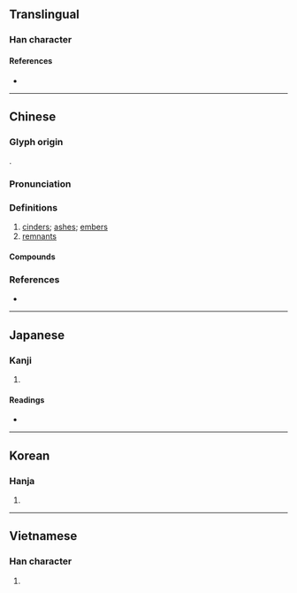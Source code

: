 {{also|烬}}
{{character info/new}}
==Translingual==

===Han character===
{{Han char|rn=86|rad=火|as=14|sn=18|four=95817|canj=FLMT|ids=⿰火盡}}

====References====
* {{Han ref|kx=0685.310|dkj=19515|dj=1098.180|hdz=32244.010|uh=71FC|ud=29180|bh=C275|bd=49781}}

----

==Chinese==
{{zh-forms|s=烬|alt=㶳,煡}}

===Glyph origin===
{{Han etym}}
{{Han compound|火|盡|ls=psc|c1=s|c2=p}}.

===Pronunciation===
{{zh-pron
|m=jìn
|c=zeon2,zeon6
|mc=y
|oc=y
|cat=n
}}

===Definitions===
{{zh-hanzi}}

# [[cinders]]; [[ashes]]; [[embers]]
# [[remnants]]

====Compounds====
{{zh-der|劫後餘燼|不燼木|煨燼|灰燼|玉石同燼|燼餘|玉石俱燼|蘭艾同燼|餘燼復然|餘燼|蘭燼}}

===References===
* {{R:yue:mfccd}}

----

==Japanese==
{{ja-kanji forms|烬|燼}}
===Kanji===
{{ja-kanji|grade=|rs=火14}}

# {{rfdef|ja|sort=火14}}

====Readings====
* {{ja-readings
|goon=じん
|kanon=しん
|kun=もえのこり}}

----

==Korean==

===Hanja===
{{ko-hanja|hangeul=신|eumhun=|rv=sin|mr=sin|y=sin}}

# {{rfdef|ko|sort=火14}}

----

==Vietnamese==

===Han character===
{{vi-hantu|[[tẫn]], [[tần]], [[tẩn]]|rs=火14}}

# {{rfdef|vi|sort=火14}}